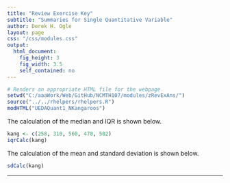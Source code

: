 ```yaml
---
title: "Review Exercise Key"
subtitle: "Summaries for Single Quantitative Variable"
author: Derek H. Ogle
layout: page
css: "/css/modules.css"
output:
  html_document:
    fig_height: 3
    fig_width: 3.5
    self_contained: no
---
```


```r
# Renders an appropriate HTML file for the webpage
setwd("C:/aaaWork/Web/GitHub/NCMTH107/modules/zRevExAns/")
source("../../rhelpers/rhelpers.R")
modHTML("UEDAQuant1_NKangaroos")
```

The calculation of the median and IQR is shown below.
```r
kang <- c(258, 310, 560, 470, 502)
iqrCalc(kang)
```

The calculation of the mean and standard deviation is shown below.
```r
sdCalc(kang)
```

----
